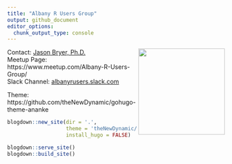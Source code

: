```yaml
---
title: "Albany R Users Group"
output: github_document
editor_options: 
  chunk_output_type: console
---
```


<a href='https://fall2021.data606.net'><img src='static/images/Albany_R_Users_Hex.png' align="right" height="200" /></a>

Contact: [Jason Bryer, Ph.D.](mailto:jason@bryer.org)  
Meetup Page: https://www.meetup.com/Albany-R-Users-Group/  
Slack Channel: [albanyrusers.slack.com](https://join.slack.com/t/bryer/shared_invite/zt-zkfnvcfo-ftJ_z~OrbiQv6dB5TYlyIA)  

Theme: https://github.com/theNewDynamic/gohugo-theme-ananke


```r
blogdown::new_site(dir = '.', 
				   theme = 'theNewDynamic/gohugo-theme-ananke',
				   install_hugo = FALSE)
```

```r
blogdown::serve_site()
blogdown::build_site()
```
